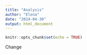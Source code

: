 ```yaml
---
title: "Analysis"
author: "Elena"
date: "2024-04-30"
output: html_document
---
```


```r
knitr::opts_chunk$set(echo = TRUE)
```

Change